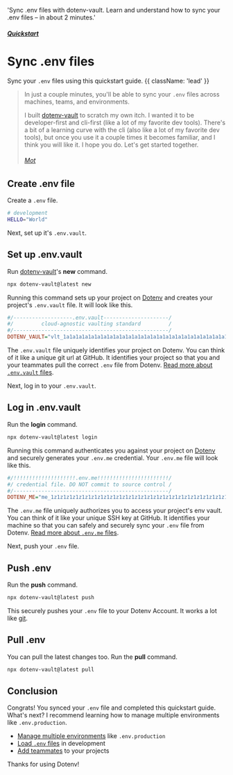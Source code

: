 

  'Sync .env files with dotenv-vault. Learn and understand how to sync your .env files – in about 2 minutes.'

##### [Quickstart](/docs/quickstart)
# Sync .env files

Sync your `.env` files using this quickstart guide. {{ className: 'lead' }}

<div className="not-prose grid grid-flow-col auto-cols-max gap-x-6 gap-y-10">
  <a href="/docs/languages/nodejs"><NodeIcon className="h-9 w-9 text-[#339933]"/></a>
  <a href="/docs/languages/python"><PythonIcon className="h-9 w-9 text-[#3776AB]"/></a>
  <a href="/docs/languages/ruby"><RubyIcon className="h-9 w-9 text-[#CC342D]"/></a>
  <a href="/docs/languages/go"><GoIcon className="h-10 w-10 text-[#00ADD8]"/></a>
</div>

> In just a couple minutes, you'll be able to sync your `.env` files across machines, teams, and environments.
> 
> I built [dotenv-vault](https://github.com/dotenv-org/dotenv-vault) to scratch my own itch. I wanted it to be developer-first and cli-first (like a lot of my favorite dev tools). There's a bit of a learning curve with the cli (also like a lot of my favorite dev tools), but once you use it a couple times it becomes familiar, and I think you will like it. I hope you do. Let's get started together.
> ###### [Mot](https://github.com/motdotla)

## Create .env file

Create a `.env` file.

```bash {{ title: ".env" }}
# development
HELLO="World"
```

Next, set up it's `.env.vault`.

## Set up .env.vault

Run [dotenv-vault](https://github.com/dotenv-org/dotenv-vault)'s **new** command.

```bash
npx dotenv-vault@latest new
```
<ScreenshotBrowser url='/assets/img/docs/dotenv-new.gif' www='npx dotenv-vault new' />

Running this command sets up your project on [Dotenv](https://dotenv.org) and creates your project's `.env.vault` file. It will look like this.

```ini {{ title: ".env.vault" }}
#/-------------------.env.vault---------------------/
#/         cloud-agnostic vaulting standard         /
#/--------------------------------------------------/
DOTENV_VAULT="vlt_1a1a1a1a1a1a1a1a1a1a1a1a1a1a1a1a1a1a1a1a1a1a1a1a1a1a1a1a1a1a1a1a"
```

The `.env.vault` file uniquely identifies your project on Dotenv. You can think of it like a unique git url at GitHub. It identifies your project so that you and your teammates pull the correct `.env` file from Dotenv. [Read more about `.env.vault` files](/docs/security/env-vault).

Next, log in to your `.env.vault`.

## Log in .env.vault

Run the **login** command.

```bash
npx dotenv-vault@latest login
```
<ScreenshotBrowser url='/assets/img/docs/dotenv-login.gif' www='npx dotenv-vault login' />

Running this command authenticates you against your project on [Dotenv](https://dotenv.org) and securely generates your `.env.me` credential. Your `.env.me` file will look like this.

```ini {{ title: ".env.me" }}
#/!!!!!!!!!!!!!!!!!!!!.env.me!!!!!!!!!!!!!!!!!!!!!!!/
#/ credential file. DO NOT commit to source control /
#/--------------------------------------------------/
DOTENV_ME="me_1z1z1z1z1z1z1z1z1z1z1z1z1z1z1z1z1z1z1z1z1z1z1z1z1z1z1z1z1z1z1z1z"
```

The `.env.me` file uniquely authorizes you to access your project's env vault. You can think of it like your unique SSH key at GitHub. It identifies your machine so that you can safely and securely sync your `.env` file from Dotenv. [Read more about `.env.me` files](/docs/security/env-me).

Next, push your `.env` file.

## Push .env

Run the **push** command.

```bash
npx dotenv-vault@latest push
```
<ScreenshotBrowser url='/assets/img/docs/dotenv-push.gif' www='npx dotenv-vault push' />

This securely pushes your `.env` file to your Dotenv Account. It works a lot like [git](https://git-scm.com/).

## Pull .env

You can pull the latest changes too. Run the **pull** command.

```bash {{ title: "$ npx dotenv-vault pull" }}
npx dotenv-vault@latest pull
```
<ScreenshotBrowser url='/assets/img/docs/dotenv-pull.gif' www='npx dotenv-vault pull' />

## Conclusion

Congrats! You synced your `.env` file and completed this quickstart guide. What's next? I recommend learning how to manage multiple environments like `.env.production`.

* [Manage multiple environments](/docs/quickstart/environments) like `.env.production`
* [Load `.env` files](/docs/quickstart/load) in development
* [Add teammates](/docs/tutorials/teammates) to your projects

Thanks for using Dotenv!
